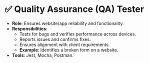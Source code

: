 # ✅ Quality Assurance (QA) Tester
- **Role**: Ensures website/app reliability and functionality.
- **Responsibilities**:
  - Tests for bugs and verifies performance across devices.
  - Reports issues and confirms fixes.
  - Ensures alignment with client requirements.
  - **Example**: Identifies a broken form on a website.
- **Tools**: Jest, Mocha, Postman.
